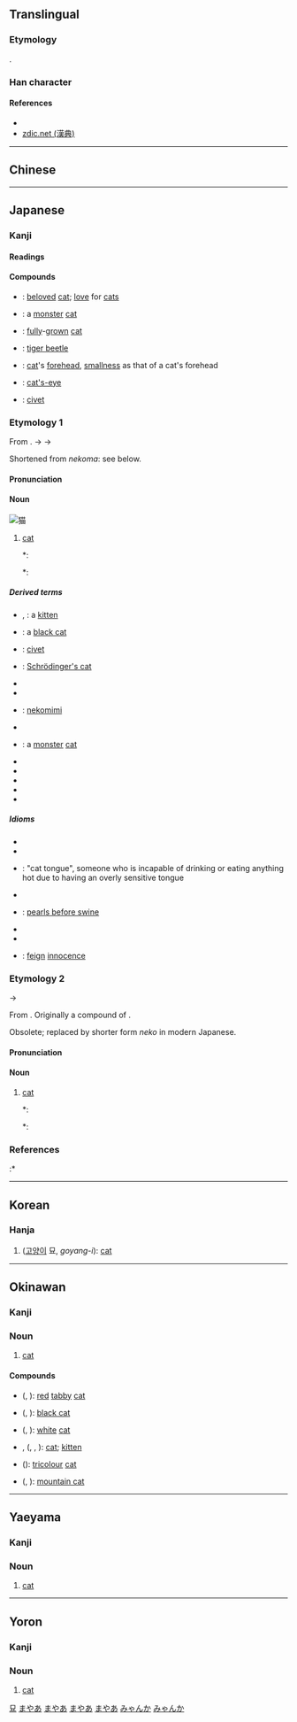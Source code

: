 {{character info/new}}
{{also|貓}}
==Translingual==
{{stroke order|strokes=11}}

===Etymology===
{{Han simp|f=豸|t=犭}}.

===Han character===
{{Han char|rn=94|rad=犬|as=08|sn=11|canj=KHTW|four=44260|ids=⿰犭苗}}

====References====
* {{Han ref|kx=0714.270|dkj=20535|dj=1127.010|hdz=21352.010|uh=732B|ud=29483}}
* [http://www.zdic.net/z/1e/js/732B.htm zdic.net (漢典)]

----

==Chinese==
{{zh-see|貓}}

----

==Japanese==

===Kanji===
{{ja-kanji|grade=c|rs=犬08|style=s|kyu=貓}}

====Readings====
{{ja-readings
|goon=[[みょう]] (myō), {{qualifier|historical}} [[めう]] (meu)
|kanon=[[びょう]] (byō), {{qualifier|historical}} [[べう]] (beu)
|kun=[[ねこ]] (neko)
}}

====Compounds====
{{der-top|Compounds}}
* {{ja-r|愛猫|あいびょう}}: [[beloved]] [[cat]]; [[love]] for [[cats]]
* {{ja-r|怪猫|かいびょう}}: a [[monster]] [[cat]]
* {{ja-r|成猫|せいびょう}}: [[fully]]-[[grown]] [[cat]]
* {{ja-r|斑猫|はんみょう}}: [[tiger beetle]]
* {{ja-r|猫額|びょうがく}}: [[cat]]'s [[forehead]], [[smallness]] as that of a cat's forehead
* {{ja-r|猫睛石|びょうせいせき}}: [[cat's-eye]]
* {{ja-r|霊猫|れいびょう}}: [[civet]]
{{der-bottom}}

===Etymology 1===
{{ja-kanjitab|ねこ|yomi=k}}
From {{etyl|ojp|ja|sort=ねこ}}. {{IPAchar|/*ni<sub>1</sub>a-ko<sub>1</sub>ma/}} → {{IPAchar|/ne<sub>1</sub>ko<sub>1</sub>ma/}} → {{IPAchar|/neko/}}

Shortened from ''nekoma'': see below.

====Pronunciation====
{{ja-pron|yomi=k|ねこ|acc=1|acc_ref=DJR,NHK}}

====Noun====
[[Image:Cat03.jpg|thumb|猫]]
{{ja-noun|kyu=貓|count=匹|ねこ|ネコ}}

# [[cat]]
#*: {{RQ:Wamyō Ruijushō|7|56}}
#*: {{lang|ja|猫: 野王案、猫、音苗、禰古麻、下總本有和名二字興河海抄引此合、本草和名同訓、或省云'''禰古'''、新撰字鏡、狸、'''禰古'''、按狸一名猫、見本草和名、似虎而小、熊捕鼠為糧}}

=====Derived terms=====
{{der-top}}
* {{ja-r|子猫|こねこ}}, {{ja-r|仔猫|こねこ}}: a [[kitten]]
* {{ja-r|黒猫|くろねこ}}: a [[black cat]]
* {{ja-r|麝香猫|じゃこうねこ}}: [[civet]]
* {{ja-r|シュレーディンガーの猫|^シュレーディンガー の ねこ}}: [[Schrödinger's cat]]
* {{ja-r|猫手|ねこて}}
* {{ja-r|猫間|ねこま}}
* {{ja-r|猫耳|ねこみみ}}: [[nekomimi]]
* {{ja-r|唐猫|からねこ}}
* {{ja-r|化け猫|ばけねこ}}: a [[monster]] [[cat]]
* {{ja-r|招き猫|まねきねこ}}
* {{ja-r|虎猫|とらねこ}}
* {{ja-r|どら猫|どらねこ}}
* {{ja-r|山猫|やまねこ}}
* {{ja-r|猫可愛がり|ねこかわいがり}}
{{der-bottom}}

=====Idioms=====
{{der-top|Idioms}}
{{attention|ja|These idioms need glosses.}}
* {{ja-r|猫も杓子も|ねこ も しゃくし も}}
* {{ja-r|猫の手も借りたい|ねこ の て も かりたい}}
* {{ja-r|猫舌|ねこじた}}: "cat tongue", someone who is incapable of drinking or eating anything hot due to having an overly sensitive tongue
* {{ja-r|猫に鰹節|ねこ に かつおぶし}}
* {{ja-r|猫に小判|ねこ に こはん}}: [[pearls before swine]]
* {{ja-r|猫の額|ねこ の ひたい}}
* {{ja-r|借りてきた猫|かりて きた ねこ}}
* {{ja-r|猫を被る|ねこ を かぶる}}: [[feign]] [[innocence]]
{{der-bottom}}

===Etymology 2===
{{ja-kanjitab|ねこま|yomi=k}}
{{IPAchar|/*ni<sub>1</sub>a-ko<sub>1</sub>ma/}} → {{IPAchar|/ne<sub>1</sub>ko<sub>1</sub>ma/}}

From {{etyl|ojp|ja|sort=ねこ}}.  Originally a compound of {{compound|lang=ja|sort=ねこま|にゃ|tr1=nya|t1={{l|en|mew}}; {{l|en|meow}}; {{l|en|miaow}}|こま|tr2=koma|t2=four-legged animal}}.

Obsolete; replaced by shorter form ''neko'' in modern Japanese.

====Pronunciation====
{{ja-pron|yomi=k|ねこま}}

====Noun====
{{ja-noun|ねこま}}

# {{lb|ja|sort=ねこま|obsolete}} [[cat]]
#*: {{RQ:Wamyō Ruijushō|7|56}}
#*: {{lang|ja|猫: 野王案、猫、音苗、'''禰古麻'''、下總本有和名二字興河海抄引此合、本草和名同訓、或省云禰古、新撰字鏡、狸、禰古、按狸一名猫、見本草和名、似虎而小、熊捕鼠為糧}}

===References===
<references/>
:* {{R:Wamyō Ruijushō}}

{{cln|ja|basic words|sort=ねこ}}
{{C|ja|Cats|Magic: The Gathering|sort=ねこ}}

----

==Korean==

===Hanja===
{{ko-hanja|hangeul=묘|eumhun=|mr=myo|y=myo}}

# ([[고양이]] 묘, ''goyang-i''): [[cat]]

[[Category:Hanja readings|묘]]

----

==Okinawan==

===Kanji===
{{head|ryu|kanji|hiragana|まやー|romaji|mayā}}

===Noun===
{{head|ryu|noun|hiragana|まやー|romaji|mayā}}

# [[cat]]

====Compounds====
{{der-top|Compounds}}
* {{m|ryu|赤猫}} ({{m|ryu|あかまやー}}, {{m|ryu|akamayā|sc=Latn}}): [[red]] [[tabby]] [[cat]]
* {{m|ryu|黒猫}} ({{m|ryu|くるまやー}}, {{m|ryu|kurumayā|sc=Latn}}): [[black cat]]
* {{m|ryu|白猫}} ({{m|ryu|しるまやー}}, {{m|ryu|shirumayā|sc=Latn}}): [[white]] [[cat]]
* {{m|ryu|猫子}}, {{m|ryu|猫小}} ({{m|ryu|まやーぐゎー}}, {{m|ryu|まやーぐぁー}}, {{m|ryu|mayāgwā|sc=Latn}}): [[cat]]; [[kitten]]
* {{m|ryu|まんちゃーまやー}} ({{m|ryu|manchāmayā|sc=Latn}}): [[tricolour]] [[cat]]
* {{m|ryu|山猫}} ({{m|ryu|やままやー}}, {{m|ryu|yamamayā|sc=Latn}}): [[mountain cat]]
{{der-bottom}}

[[Category:ryu:Cats|まやあ]]
[[Category:ryu:Felids|まやあ]]

----

==Yaeyama==

===Kanji===
{{head|rys|kanji|hiragana|まやー|romaji|mayā}}

===Noun===
{{head|rys|noun|hiragana|まやー|romaji|mayā}}

# [[cat]]

[[Category:rys:Cats|まやあ]]
[[Category:rys:Felids|まやあ]]

----

==Yoron==

===Kanji===
{{head|yox|kanji|hiragana|みゃんか|romaji|myanka}}

===Noun===
{{head|yox|noun|hiragana|みゃんか|romaji|myanka}}

# [[cat]]

[[Category:yox:Cats|みゃんか]]
[[Category:yox:Felids|みゃんか]]